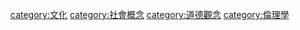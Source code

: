 {{catmore}}

[[category:文化|category:文化]]
[[category:社會概念|category:社會概念]]
[[category:道德觀念|category:道德觀念]]
[[category:倫理學|category:倫理學]]